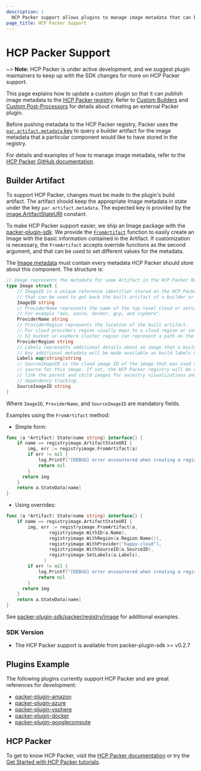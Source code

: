 ```yaml
---
description: |
  HCP Packer support allows plugins to manage image metadata that can be stored in a HCP Packer registry.
page_title: HCP Packer Support
---
```


# HCP Packer Support

~> **Note:** HCP Packer is under active development, and we suggest plugin maintainers to keep up with the SDK changes
for more on HCP Packer support.

This page explains how to update a custom plugin so that it can publish image metadata to the [HCP Packer registry](https://cloud.hashicorp.com/docs/packer). Refer to [Custom Builders](/docs/plugins/creation/custom-builders) and [Custom Post-Processors](/docs/plugins/creation/custom-post-processors) for details about creating an external Packer plugin.

Before pushing metadata to the HCP Packer registry, Packer uses the [`par.artifact.metadata` key](https://pkg.go.dev/github.com/hashicorp/packer-plugin-sdk/packer/registry/image#pkg-constants)
to query a builder artifact for the image metadata that a particular component would like to have stored in the registry.

For details and examples of how to manage image metadata, refer to the [HCP Packer GitHub documentation](https://pkg.go.dev/github.com/hashicorp/packer-plugin-sdk/packer/registry/image).

## Builder Artifact

To support HCP Packer, changes must be made to the plugin's build artifact. The artifact should keep the appropriate
Image metadata in state under the key `par.artifact.metadata`. The expected key is provided by the [image.ArtifactStateURI](https://pkg.go.dev/github.com/hashicorp/packer-plugin-sdk/packer/registry/image#pkg-constants) constant.

To make HCP Packer support easier, we ship an Image package with the [packer-plugin-sdk](https://pkg.go.dev/github.com/hashicorp/packer-plugin-sdk/packer/registry/image#pkg-overview).
We provide the [`FromArtifact`](https://pkg.go.dev/github.com/hashicorp/packer-plugin-sdk/packer/registry/image#FromArtifact) function
to easily create an Image with the basic information contained in the Artifact. If customization is necessary, the `FromArtifact` accepts
override functions as the second argument, and that can be used to set different values for the metadata.

The [Image metadata](https://pkg.go.dev/github.com/hashicorp/packer-plugin-sdk/packer/registry/image#Image) must contain every
metadata HCP Packer should store about this component. The structure is:
```go
// Image represents the metadata for some Artifact in the HCP Packer Registry.
type Image struct {
	// ImageID is a unique reference identifier stored on the HCP Packer registry
	// that can be used to get back the built artifact of a builder or post-processor.
	ImageID string
	// ProviderName represents the name of the top level cloud or service where the built artifact resides.
	// For example "aws, azure, docker, gcp, and vsphere".
	ProviderName string
	// ProviderRegion represents the location of the built artifact.
	// For cloud providers region usually maps to a cloud region or zone, but for things like the file builder,
	// S3 bucket or vsphere cluster region can represent a path on the upstream datastore, or cluster.
	ProviderRegion string
	// Labels represents additional details about an image that a builder or post-processor may with to provide for a given build.
	// Any additional metadata will be made available as build labels within a HCP Packer registry iteration.
	Labels map[string]string
	// SourceImageID is the cloud image ID of the image that was used as the
	// source for this image. If set, the HCP Packer registry will be able
	// link the parent and child images for ancestry visualizations and
	// dependency tracking.
	SourceImageID string
}
```

Where `ImageID`, `ProviderName`, and `SourceImageID` are mandatory fields.

Examples using the `FromArtifact` method:

- Simple form:
```go
func (a *Artifact) State(name string) interface{} {
	if name == registryimage.ArtifactStateURI {
		img, err := registryimage.FromArtifact(a)
		if err != nil {
			log.Printf("[DEBUG] error encountered when creating a registry image %v", err)
			return nil
		}
	  return img
	}
	return a.StateData[name]
}
```

- Using overrides:
```go
func (a *Artifact) State(name string) interface{} {
	if name == registryimage.ArtifactStateURI {
		img, err := registryimage.FromArtifact(a,
                registryimage.WithID(a.Name),
                registryimage.WithRegion(a.Region.Name()),
                registryimage.WithProvider("happy-cloud"),
                registryimage.WithSourceID(a.SourceID),
                registryimage.SetLabels(a.Labels),
              )
		if err != nil {
			log.Printf("[DEBUG] error encountered when creating a registry image %v", err)
			return nil
		}
	  return img
	}
	return a.StateData[name]
}
```

See [packer-plugin-sdk/packer/registry/image](https://pkg.go.dev/github.com/hashicorp/packer-plugin-sdk/packer/registry/image#pkg-examples) for additional examples.

### SDK Version

- The HCP Packer support is available from packer-plugin-sdk >= v0.2.7

## Plugins Example

The following plugins currently support HCP Packer and are great references for development:

- [packer-plugin-amazon](https://github.com/hashicorp/packer-plugin-amazon)
- [packer-plugin-azure](https://github.com/hashicorp/packer-plugin-azure)
- [packer-plugin-vsphere](https://github.com/hashicorp/packer-plugin-vsphere)
- [packer-plugin-docker](https://github.com/hashicorp/packer-plugin-docker)
- [packer-plugin-googlecompute](https://github.com/hashicorp/packer-plugin-googlecompute)

## HCP Packer

To get to know HCP Packer, visit the
[HCP Packer documentation](https://cloud.hashicorp.com/docs/packer) or try the
[Get Started with HCP Packer tutorials](https://learn.hashicorp.com/collections/packer/hcp-get-started).
